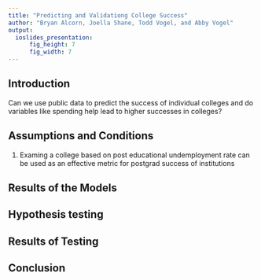 ```yaml
---
title: "Predicting and Validationg College Success"
author: "Bryan Alcorn, Joella Shane, Todd Vogel, and Abby Vogel"
output: 
  ioslides_presentation:
      fig_height: 7
      fig_width: 7
---
```


## Introduction 

Can we use public data to predict the success of individual colleges and do variables like spending help lead to higher successes in colleges?

## Assumptions and Conditions

1. Examing a college based on post educational undemployment rate can be used as an effective metric for postgrad success of institutions

## Results of the Models

## Hypothesis testing

## Results of Testing

## Conclusion